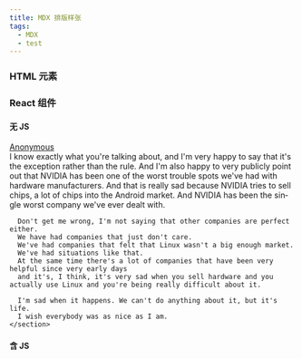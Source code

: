 ```yaml
---
title: MDX 排版样张
tags:
  - MDX
  - test
---
```





### HTML 元素

<div className="not-content">
  <div mt-8 flex="~ justify-around items-center">
    <div className="i-logos-react" />
    <div className="i-logos-unocss" />
    <div className="i-logos-unocss" />
    <div className="i-logos-bun" />
    <div className="i-carbon-assembly text-cyan-400" />
    <div className="i-carbon-sun dark:i-carbon-moon" />
    <div className="i-twemoji-grinning-face-with-smiling-eyes hover:i-twemoji-face-with-tears-of-joy" />
  </div>
</div>

### React 组件

#### 无 JS

<div className="not-content" flex="~ col gap-8">
  <Comment
    avatar={exampleAvatar.src}
    datetime="2012/06">
    <a slot="author" href="https://www.youtube.com/watch?v=MShbP3OpASA&t=2996s" target="_blank" text="gray-800 dark:gray-200" decoration-none>Anonymous</a>
    <section slot="content" className="*-break-normal space-y-2 md:text-justify" lang="en">
      I know exactly what you're talking about, and I'm very happy to say that it's the exception rather than the rule.
      And I'm also happy to very publicly point out that NVIDIA has been one of the worst trouble spots we've had with hardware manufacturers.
      And that is really sad because NVIDIA tries to sell chips, a lot of chips into the Android market.
      And NVIDIA has been the single worst company we've ever dealt with.

      Don't get me wrong, I'm not saying that other companies are perfect either.
      We have had companies that just don't care.
      We've had companies that felt that Linux wasn't a big enough market.
      We've had situations like that.
      At the same time there's a lot of companies that have been very helpful since very early days
      and it's, I think, it's very sad when you sell hardware and you actually use Linux and you're being really difficult about it.

      I'm sad when it happens. We can't do anything about it, but it's life.
      I wish everybody was as nice as I am.
    </section>
  </Comment>

  <div flex="~ row gap-6 items-start">
    <Skeleton theme="avatar" animation="flashed" />
    <div flex-1>
      <Skeleton theme="paragraph" animation="flashed" />
    </div>
  </div>
</div>

#### 含 JS

<div className="not-content" flex="~ col gap-8">
  <Rate defaultValue={2.5} allowHalf client:load />

  <Slider layout="horizontal" client:load />

  <DatePicker client:load />

  <WrapperTest client:load />
</div>